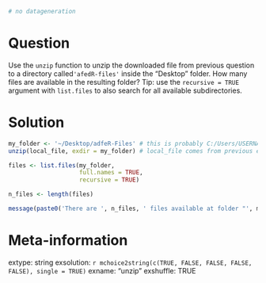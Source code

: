 ```r
# no datageneration
```

Question
========

Use the `unzip` function to unzip the downloaded file from previous question to a directory called` 'afedR-files'` inside the "Desktop" folder. How many files are available in the resulting folder? Tip: use the `recursive = TRUE` argument with `list.files` to also search for all available subdirectories.


Solution
================

```r
my_folder <- '~/Desktop/adfeR-Files' # this is probably C:/Users/USERNAME/Desktop for Windows
unzip(local_file, exdir = my_folder) # local_file comes from previous exercise

files <- list.files(my_folder, 
                    full.names = TRUE, 
                    recursive = TRUE)

n_files <- length(files)

message(paste0('There are ', n_files, ' files available at folder "', my_folder, '".'))
```


Meta-information
================
extype: string
exsolution: `r mchoice2string(c(TRUE, FALSE, FALSE, FALSE, FALSE), single = TRUE)`
exname: "unzip"
exshuffle: TRUE

